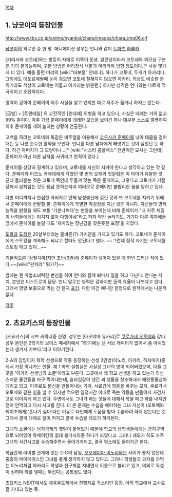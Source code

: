 [[목차]]

== 1. 냥코이의 등장인물 ==
http://www.tbs.co.jp/anime/nyankoi/chara/images/chara_img06.gif

[[냥코이]]의 히로인 중 한 명. 애니메이션 성우는 언니와 같이 [[토마츠 하루카]].

[키리시마 코토네]와는 쌍둥이 자매로 이쪽이 동생. 일란성이라서 코토네와 외모상 구분은 거의 불가능하며, 구분 방법은 머리장식 색깔과 머리카락 방향 정도이다.[* 사실 몇가지 더 있다. 예를 들면 머리의 [wiki:"바보털" 안테나]. 하나가 코토네, 두개가 아카리다. 그외에도 데포르메될때 눈이 검으면 코토네 칠해지지 않으면 아카리. 의상도 비슷한 분위기라도 색상이 코토네는 어둡고 아카리는 밝은편.] 하지만 성격은 언니와는 다르게 적극적이고 호전적이다. 

영력이 강하여 준페이의 저주 사실을 알고 있지만 따로 저주가 옮거나 하지는 않는다. 

[금발] + [트윈테일] 의 고전적인 [츤데레] 외형을 하고 있으나, 사실은 데레는 거의 없고 99% 츤이다. 아주 가끔 준페이에게 데레한 모습을 보이긴 하나 대부분 스스로 열폭하여 이후 준페이를 때려 눕히는 상황이 연출된다.

고백을 하려는 코토네와 똑같은 비주얼을 이용해서 [[코우사카 준페이]]를 낚아 태클을 걸어대는 등 나름 준수한 활약을 보인다. 언니를 다른 남자에게 빼앗기는 것이 싫었던 듯 하다. 하긴 아버지가 그 모양이니...[* [wiki:"시스터 콤플렉스" 전반적인 묘사는 그런데] 준페이가 아닌 다른 남자를 사귀라고 한적이 있다.]

준페이를 상당히 경계하고 있으며, 코토네를 자신이 지켜야 한다고 생각하고 있는 것 같다. 준페이와 미즈노 카에데에게 닥쳤던 몇 번의 오해와 엇갈림은 이 아이가 유발한 것. 근데 들러붙는 것은 코토네 쪽인데 두들겨 맞는 쪽은 준페이고, 그렇다고 코토네가 거절당해서 상처입는 것도 용납 못하는지라 여러모로 준페이만 불합리한 꼴을 당하고 있다.

다만 어디까지나 한심한 아버지로 인해 남성불신에 걸린 것과 또 코토네를 지키기 위해서 준페이에게 반발할 뿐, 준페이에게 특별한 악감정을 지닌 것은 아니다. 자신들의 영적 능력을 밝혔을 때도 보통 '기분나쁘다'는 반응을 보이는데 비해 준페이가 "내 저주 체질이 너희들에게는 미치지 않아 다행이네"라고 하자 약간 놀라기도. 거기다 다른 여자애들 앞에서 준페이를 놀릴 때도 '재미있는 장난감을 찾은듯한 표정'을 지었다.  

[[도촬]]과 [[도청]]은 20살부터라는 올바른(?) 가치관을 가지고 있기도 하다. 코토네가 준페이에게 스토킹을 계속해도 되냐고 할때도 안된다고 했다. ~~그런데 정작 자기는 코토네를 스토킹 하고 있다...~~

기본적으론 [강철치마]지만 초반(3권)에 준페이가 넘어져 있을 때 한번 드러난 적이 있다.~~[wiki:"판치라" 뭐가?]~~

밤에는 웬 마법소녀틱한 변신을 하여 언니와 함께 퇴마사 일을 하고 다닌다. 언니는 서치, 본인은 디스트로이 담당. 언니 말로는 영력은 강하지만 출력 효율이 나쁘다고 한다. 그래서 영양 보충으로 먹는 건 웬지 [[포키]]. 다만 이건 애니판 한정으로 원작에서는 나온적 없다

[[각주]]

== 2. 츠요키스의 등장인물 ==
[츠요키스]의 서브 캐릭터중 한명. 성우는 [아오야마 유카리]로 [[쿠로가네 오토메]]와 같다. 성우 본인은 2학기의 보이스 메세지에서 '1학기에는 난 서브 캐릭터가 없어서 좀 아쉬웠는데 생겨서 기쁘다.'라고 이야기한다.

2-A의 담임이자 화학 선생으로 작중 등장하는 선생 3인방(이노리, 아카리, 하치마키)중에서 가장 막나가는 인물. 제 1 화학 실험실은 사실상 그녀의 방이 되어버렸으며, 다들 그곳을 '아카리 선생님의 소굴'이라고 부른다. 그곳에서 왜 학교 선생을 하고 있는가 의심스러운 물건들을 마구 찍어내는데, 슬라임같이 생긴 괴 생물을 창조해내서 애완동물삼아 데리고 있고, 이후로도 분신을 만들어내는 기계, 서로간에 영혼을 바꾸는 모자, 쿠로가네 오토메와 같은 힘을 낼 수 있지만 먹으면 일정시간 이내로 죽는 약등을 만들어서 사건사고로 이어지게 하고 있다. 주변에서도 그녀가 하는 짓들에 대해서 학을 떼고 화를 내지만 전혀 안먹히고 다시 사고를 친다. 더 큰 문제는 수습을 해야하는 그녀 자신이 (오토메와 헤이조에게)'혼나기 싫다'라는 이유로 타인에게 도움을 받아 수습하려 하지 않는다는 것. 그래서 결국 대체로 일이 커지고 결국 수습을 레오가 하게된다.

그녀의 소굴에는 남자금제의 팻말이 붙어있기 때문에 학교의 남학생들에게는 금지구역으로 되어있어 류메이칸의 칠대 불가사의중 하나가 되었다고. 그러나 레오가 하도 자주 그녀의 사건사고를 수습해주면서 들어가게되고, 결국 평소에도 들어가곤 한다.

학급간에 라이벌 관계에 있는 2-C의 담임, [[오오에야마 이노리]]와는 사이가 좋지 않은데 중증의 마이페이스인 그녀를 좋게 생각하지 않고 있다고. 그러나 학생들과 과자를 까먹는 이노리처럼 아카리도 학생과 친구처럼 지내면서 이름으로 불리고 있고, 의외로 독설이 심하며 화를 낼때는 무섭다는 공통점도 많다.

츠요키스 NEXT에서도 체육무도제에서 진행자로 목소리만 등장. 아직 학교에서 교사로 잘 지내고 있는 듯.
